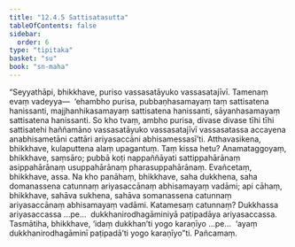 ```yaml
---
title: "12.4.5 Sattisatasutta"
tableOfContents: false
sidebar:
  order: 6
type: "tipitaka"
basket: "su"
book: "sn-maha"
---
```



<DynamicBreadcrumb />

<Division number="1105" book="sn-maha" bookNo="14" page="385">

<Paragraph number="2326" book="sn-maha">
“Seyyathāpi, bhikkhave, puriso vassasatāyuko vassasatajīvī. Tamenaṃ evaṃ vadeyya—  ‘ehambho purisa, pubbaṇhasamayaṃ taṃ sattisatena hanissanti, majjhanhikasamayaṃ sattisatena hanissanti, sāyanhasamayaṃ sattisatena hanissanti. So kho tvaṃ, ambho purisa, divase divase tīhi tīhi sattisatehi haññamāno vassasatāyuko vassasatajīvī vassasatassa accayena anabhisametāni cattāri ariyasaccāni abhisamessasī’ti.
</Paragraph>

<Paragraph number="2327" book="sn-maha">
Atthavasikena, bhikkhave, kulaputtena alaṃ upagantuṃ. Taṃ kissa hetu? Anamataggoyaṃ, bhikkhave, saṃsāro; pubbā koṭi nappaññāyati sattippahārānaṃ asippahārānaṃ usuppahārānaṃ pharasuppahārānaṃ. Evañcetaṃ, bhikkhave, assa. Na kho panāhaṃ, bhikkhave, saha dukkhena, saha domanassena catunnaṃ ariyasaccānaṃ abhisamayaṃ vadāmi; api cāhaṃ, bhikkhave, sahāva sukhena, sahāva somanassena catunnaṃ ariyasaccānaṃ abhisamayaṃ vadāmi. Katamesaṃ catunnaṃ? Dukkhassa ariyasaccassa …pe…  dukkhanirodhagāminiyā paṭipadāya ariyasaccassa.
</Paragraph>

<Paragraph number="2328" book="sn-maha">
Tasmātiha, bhikkhave, ‘idaṃ dukkhan’ti yogo karaṇīyo …pe…  ‘ayaṃ dukkhanirodhagāminī paṭipadā’ti yogo karaṇīyo”ti.

</Paragraph>
</Division>

<Paragraph number="2329" type="center" book="sn-maha">
Pañcamaṃ.
</Paragraph>